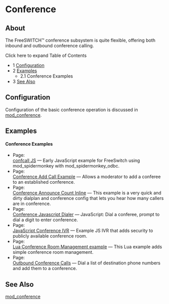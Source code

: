 
# Conference 

 

## About

The FreeSWITCH™ conference subsystem is quite flexible, offering both inbound and outbound conference calling.

Click here to expand Table of Contents

* 1 [Configuration](#configuration)
* 2 [Examples](#conference-examples)  
   * 2.1 Conference Examples
* 3 [See Also](#conference-examples)

## Configuration

Configuration of the basic conference operation is discussed in [mod\_conference](../Modules/mod_conference_3965534.mdx#list).

## Examples

#### Conference Examples

* Page:  
[confcall JS](./confcall-JS_7144062.mdx) — Early JavaScript example for FreeSwitch using mod\_spidermonkey with mod\_spidermonkey\_odbc.
* Page:  
[Conference Add Call Example](./Conference-Add-Call-Example_5046337.mdx) — Allows a moderator to add a conferee to an established conference.
* Page:  
[Conference Announce Count Inline](./Conference-Announce-Count-Inline_5046354.mdx) — This example is a very quick and dirty dialplan and conference config that lets you hear how many callers are in conference.
* Page:  
[Conference Javascript Dialer](./Conference-Javascript-Dialer_7143636.mdx) — JavaScript: Dial a conferee, prompt to dial a digit to enter conference.
* Page:  
[JavaScript Conference IVR](./JavaScript-Conference-IVR_7144056.mdx) — Example JS IVR that adds security to publicly available conference room.
* Page:  
[Lua Conference Room Management example](./Lua-Conference-Room-Management-example_3965172.mdx) — This Lua example adds simple conference room management.
* Page:  
[Outbound Conference Calls](./Outbound-Conference-Calls_5046359.mdx) — Dial a list of destination phone numbers and add them to a conference.

## See Also

[mod\_conference](../Modules/mod_conference_3965534.mdx#list)


